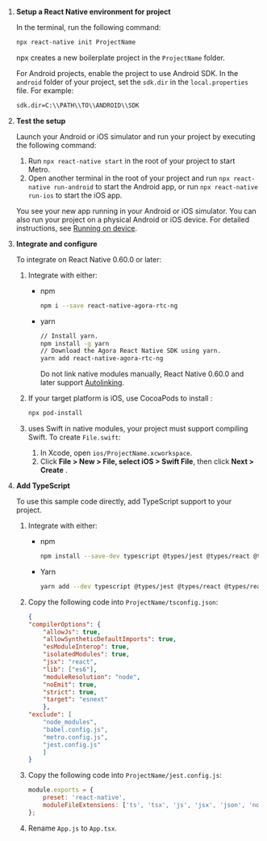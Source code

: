 <PlatformWrapper platform="react-native">

1. **Setup a React Native environment for <Vpd k="NAME"/> project**

    In the terminal, run the following command:

    ```bash
    npx react-native init ProjectName
    ```

    npx creates a new boilerplate project in the `ProjectName` folder.

    For Android projects, enable the project to use Android SDK. In the `android` folder of your project, set the `sdk.dir` in the `local.properties` file. For example:


    ```bash
    sdk.dir=C:\\PATH\\TO\\ANDROID\\SDK
    ```

1. **Test the setup**

    Launch your Android or iOS simulator and run your project by executing the following command:

    1. Run `npx react-native start` in the root of your project to start Metro.
    1. Open another terminal in the root of your project and run `npx react-native run-android` to start the Android app, or run `npx react-native run-ios` to start the iOS app.

    You see your new app running in your Android or iOS simulator. You can also run your project on a physical Android or iOS device. For detailed instructions, see [Running on device](https://reactnative.dev/docs/running-on-device).

1. **Integrate and configure <Vg k="VSDK" />**

    To integrate  <Vg k="VSDK" /> on React Native 0.60.0 or later:
    1. Integrate with either:
        - npm

            ```bash
            npm i --save react-native-agora-rtc-ng
            ```

        - yarn

            ```bash
            // Install yarn.
            npm install -g yarn
            // Download the Agora React Native SDK using yarn.
            yarn add react-native-agora-rtc-ng
            ```

            Do not link native modules manually, React Native 0.60.0 and later support [Autolinking](https://github.com/react-native-community/cli/blob/main/docs/autolinking.md).

    1. If your target platform is iOS, use CocoaPods to install <Vpd k="NAME"/>:

        ```bash
        npx pod-install
        ```

    1. <Vg k="VSDK" /> uses Swift in native modules, your project must support compiling Swift. To create `File.swift`:

        1. In Xcode, open `ios/ProjectName.xcworkspace`.
        1. Click **File > New > File, select iOS > Swift File**, then click **Next > Create** .

1. **Add TypeScript**

    To use this sample code directly, add TypeScript support to your project.

    1. Integrate with either:

        - npm

            ```bash
            npm install --save-dev typescript @types/jest @types/react @types/react-native @types/react-test-renderer
            ```

        - Yarn

            ```bash
            yarn add --dev typescript @types/jest @types/react @types/react-native @types/react-test-renderer
            ```

    1. Copy the following code into `ProjectName/tsconfig.json`:

        ```json
        {
        "compilerOptions": {
            "allowJs": true,
            "allowSyntheticDefaultImports": true,
            "esModuleInterop": true,
            "isolatedModules": true,
            "jsx": "react",
            "lib": ["es6"],
            "moduleResolution": "node",
            "noEmit": true,
            "strict": true,
            "target": "esnext"
            },
        "exclude": [
            "node_modules",
            "babel.config.js",
            "metro.config.js",
            "jest.config.js"
            ]
        }
        ```

    1. Copy the following code into `ProjectName/jest.config.js`:

        ```javascript
        module.exports = {
            preset: 'react-native',
            moduleFileExtensions: ['ts', 'tsx', 'js', 'jsx', 'json', 'node']
        };
        ```

    1. Rename `App.js` to `App.tsx`.

</PlatformWrapper>